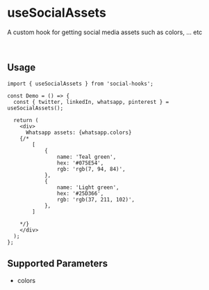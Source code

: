 
 # useSocialAssets

A custom hook for getting social media assets such as colors, ... etc


&nbsp;
## Usage

```tsx
import { useSocialAssets } from 'social-hooks';

const Demo = () => {
  const { twitter, linkedIn, whatsapp, pinterest } = useSocialAssets();

  return (
    <div>
      Whatsapp assets: {whatsapp.colors}
    {/*  
        [
            {
                name: 'Teal green',
                hex: '#075E54',
                rgb: 'rgb(7, 94, 84)',
            },
            {
                name: 'Light green',
                hex: '#25D366',
                rgb: 'rgb(37, 211, 102)',
            },
        ]

    */}
    </div>
  );
};
```

## Supported Parameters
- colors